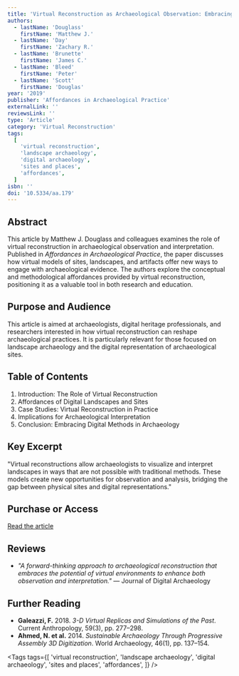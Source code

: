 ```yaml
---
title: 'Virtual Reconstruction as Archaeological Observation: Embracing New Ways of Treating Sites, Places and Landscape'
authors:
  - lastName: 'Douglass'
    firstName: 'Matthew J.'
  - lastName: 'Day'
    firstName: 'Zachary R.'
  - lastName: 'Brunette'
    firstName: 'James C.'
  - lastName: 'Bleed'
    firstName: 'Peter'
  - lastName: 'Scott'
    firstName: 'Douglas'
year: '2019'
publisher: 'Affordances in Archaeological Practice'
externalLink: ''
reviewsLink: ''
type: 'Article'
category: 'Virtual Reconstruction'
tags:
  [
    'virtual reconstruction',
    'landscape archaeology',
    'digital archaeology',
    'sites and places',
    'affordances',
  ]
isbn: ''
doi: '10.5334/aa.179'
---
```


## Abstract

This article by Matthew J. Douglass and colleagues examines the role of virtual reconstruction in archaeological observation and interpretation. Published in _Affordances in Archaeological Practice_, the paper discusses how virtual models of sites, landscapes, and artifacts offer new ways to engage with archaeological evidence. The authors explore the conceptual and methodological affordances provided by virtual reconstruction, positioning it as a valuable tool in both research and education.

## Purpose and Audience

This article is aimed at archaeologists, digital heritage professionals, and researchers interested in how virtual reconstruction can reshape archaeological practices. It is particularly relevant for those focused on landscape archaeology and the digital representation of archaeological sites.

## Table of Contents

1. Introduction: The Role of Virtual Reconstruction
2. Affordances of Digital Landscapes and Sites
3. Case Studies: Virtual Reconstruction in Practice
4. Implications for Archaeological Interpretation
5. Conclusion: Embracing Digital Methods in Archaeology

## Key Excerpt

"Virtual reconstructions allow archaeologists to visualize and interpret landscapes in ways that are not possible with traditional methods. These models create new opportunities for observation and analysis, bridging the gap between physical sites and digital representations."

## Purchase or Access

[Read the article](https://doi.org/10.5334/aa.179)

## Reviews

- _"A forward-thinking approach to archaeological reconstruction that embraces the potential of virtual environments to enhance both observation and interpretation."_ — Journal of Digital Archaeology

## Further Reading

- **Galeazzi, F.** 2018. _3-D Virtual Replicas and Simulations of the Past_. Current Anthropology, 59(3), pp. 277–298.
- **Ahmed, N. et al.** 2014. _Sustainable Archaeology Through Progressive Assembly 3D Digitization_. World Archaeology, 46(1), pp. 137–154.

<Tags
  tags={[
    'virtual reconstruction',
    'landscape archaeology',
    'digital archaeology',
    'sites and places',
    'affordances',
  ]}
/>

